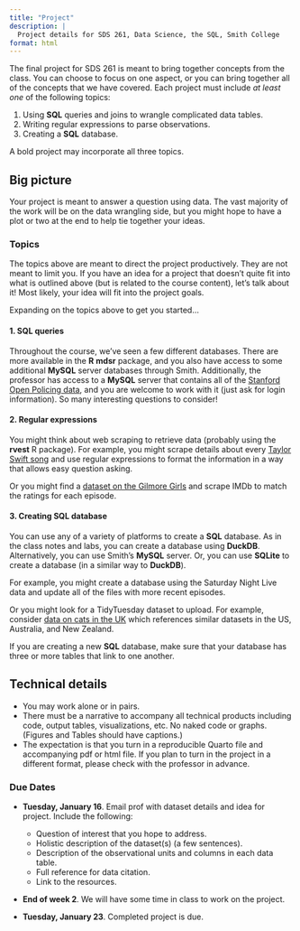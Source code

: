 ```yaml
---
title: "Project"
description: |
  Project details for SDS 261, Data Science, the SQL, Smith College
format: html
---
```



The final project for SDS 261 is meant to bring together concepts from the class. You can choose to focus on one aspect, or you can bring together all of the concepts that we have covered.  Each project must include *at least one* of the following topics:

1. Using **SQL** queries and joins to wrangle complicated data tables.
2. Writing regular expressions to parse observations.
3. Creating a **SQL** database.

A bold project may incorporate all three topics.


## Big picture

Your project is meant to answer a question using data.  The vast majority of the work will be on the data wrangling side, but you might hope to have a plot or two at the end to help tie together your ideas.


### Topics

The topics above are meant to direct the project productively.  They are not meant to limit you.  If you have an idea for a project that doesn't quite fit into what is outlined above (but is related to the course content), let's talk about it!  Most likely, your idea will fit into the project goals.  

Expanding on the topics above to get you started...

#### 1. **SQL** queries {-}

Throughout the course, we've seen a few different databases.  There are more available in the **R** **mdsr** package, and you also have access to some additional **MySQL** server databases through Smith.  Additionally, the professor has access to a **MySQL** server that contains all of the <a href = "https://openpolicing.stanford.edu/data/" target = "_blank">Stanford Open Policing data</a>, and you are welcome to work with it (just ask for login information).  So many interesting questions to consider!

#### 2. Regular expressions {-}

You might think about web scraping to retrieve data (probably using the **rvest** R package).  For example, you might scrape details about every <a href = "https://en.wikipedia.org/wiki/List_of_songs_by_Taylor_Swift" target = "_blank">Taylor Swift song</a> and use regular expressions to format the information in a way that allows easy question asking.

Or you might find a <a href = "https://www.kaggle.com/datasets/julqka/gilmore-girls-lines" target = "_blank">dataset on the Gilmore Girls</a> and scrape IMDb to match the ratings for each episode.

#### 3. Creating **SQL** database

You can use any of a variety of platforms to create a **SQL** database.  As in the class notes and labs, you can create a database using **DuckDB**.  Alternatively, you can use Smith's **MySQL** server.  Or, you can use **SQLite** to create a database (in a similar way to **DuckDB**).

For example, you might create a database using the Saturday Night Live data and update all of the files with more recent episodes.  

Or you might look for a TidyTuesday dataset to upload.  For example, consider <a href = "https://github.com/rfordatascience/tidytuesday/tree/master/data/2023/2023-01-31" target = "_blank">data on cats in the UK</a> which references similar datasets in the US, Australia, and New Zealand.

If you are creating a new **SQL** database, make sure that your database has three or more tables that link to one another.

## Technical details

* You may work alone or in pairs.
* There must be a narrative to accompany all technical products including code, output tables, visualizations, etc.  No naked code or graphs.  (Figures and Tables should have captions.)
* The expectation is that you turn in a reproducible Quarto file and accompanying pdf or html file.  If you plan to turn in the project in a different format, please check with the professor in advance.


### Due Dates
* **Tuesday, January 16**. Email prof with dataset details and idea for project.  Include the following:
   * Question of interest that you hope to address.
   * Holistic description of the dataset(s) (a few sentences).
   * Description of the observational units and columns in each data table. 
   * Full reference for data citation.
   * Link to the resources.

* **End of week 2**. We will have some time in class to work on the project.

* **Tuesday, January 23**. Completed project is due.


